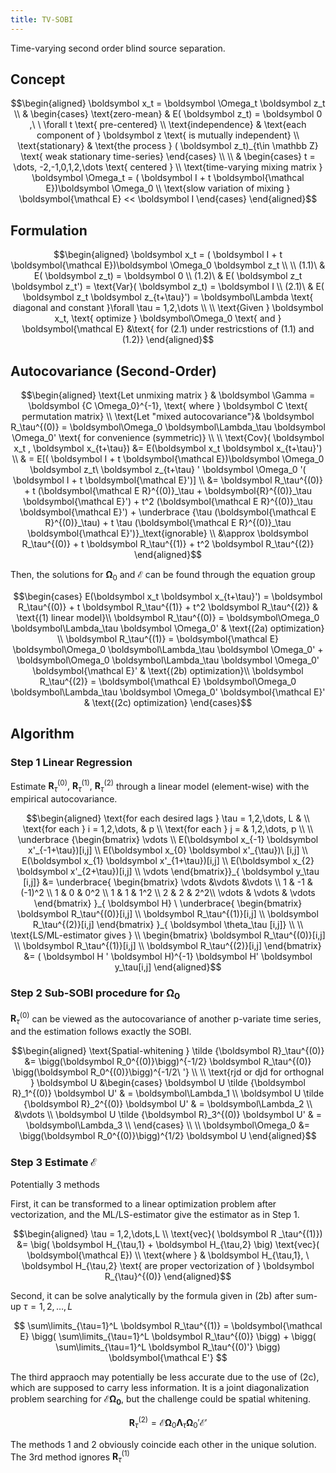 ```yaml
---
title: TV-SOBI
---
```


Time-varying second order blind source separation.

## Concept

$$\begin{aligned} 
\boldsymbol x_t =  \boldsymbol \Omega_t \boldsymbol  z_t
\\ & \begin{cases}  
\text{zero-mean} & E( \boldsymbol z_t) = \boldsymbol 0 ,\ \ \forall t \text{ pre-centered}
\\ \text{independence} & \text{each component of } \boldsymbol z \text{ is mutually independent}
\\ \text{stationary} & \text{the process } ( \boldsymbol z_t)_{t\in \mathbb Z} \text{ weak stationary time-series} 
\end{cases}
\\
\\ & \begin{cases}  
t = \dots, -2,-1,0,1,2,\dots \text{ centered }
\\ \text{time-varying mixing matrix } \boldsymbol \Omega_t =  ( \boldsymbol I + t \boldsymbol{\mathcal E})\boldsymbol \Omega_0 
\\ \text{slow variation of mixing } \boldsymbol{\mathcal E} << \boldsymbol I
\end{cases} 
\end{aligned}$$

## Formulation

$$\begin{aligned} 
\boldsymbol x_t =  ( \boldsymbol I + t \boldsymbol{\mathcal E})\boldsymbol \Omega_0 \boldsymbol  z_t
\\
\\ (1.1)\ & E( \boldsymbol z_t) = \boldsymbol 0 
\\ (1.2)\ & E( \boldsymbol z_t \boldsymbol z_t') = \text{Var}( \boldsymbol z_t) = \boldsymbol I
\\ (2.1)\ & E( \boldsymbol z_t \boldsymbol z_{t+\tau}') = \boldsymbol\Lambda \text{ diagonal and constant }\forall \tau = 1,2,\dots
\\
\\ \text{Given } \boldsymbol x_t, \text{ optimize } \boldsymbol\Omega_0 \text{ and } \boldsymbol{\mathcal E}  &\text{ for (2.1) under restricstions of (1.1) and (1.2)}
\end{aligned}$$

## Autocovariance (Second-Order)

$$\begin{aligned} 
\text{Let unmixing matrix } & \boldsymbol \Gamma = \boldsymbol {C \Omega_0}^{-1}, \text{ where } \boldsymbol C \text{ permutation matrix} 
\\ \text{Let "mixed autocovariance"}& \boldsymbol R_\tau^{(0)} = \boldsymbol\Omega_0 \boldsymbol\Lambda_\tau \boldsymbol \Omega_0' \text{ for convenience (symmetric)}
\\
\\ \text{Cov}( \boldsymbol x_t , \boldsymbol x_{t+\tau}) &= E(\boldsymbol x_t \boldsymbol x_{t+\tau}')
\\ & = E[( \boldsymbol I + t \boldsymbol{\mathcal E})\boldsymbol \Omega_0 \boldsymbol  z_t\ \boldsymbol  z_{t+\tau} ' \boldsymbol \Omega_0 '( \boldsymbol I + t \boldsymbol{\mathcal E}')]
\\ &= \boldsymbol R_\tau^{(0)}
 + t (\boldsymbol{\mathcal E R}^{(0)}_\tau +  \boldsymbol{R}^{(0)}_\tau \boldsymbol{\mathcal E}')
 + t^2 (\boldsymbol{\mathcal E R}^{(0)}_\tau \boldsymbol{\mathcal E}')
 + \underbrace {\tau (\boldsymbol{\mathcal E R}^{(0)}_\tau)
 + t \tau (\boldsymbol{\mathcal E R}^{(0)}_\tau \boldsymbol{\mathcal E}')}_\text{ignorable}
\\ &\approx \boldsymbol R_\tau^{(0)} + t \boldsymbol R_\tau^{(1)} + t^2 \boldsymbol R_\tau^{(2)}
\end{aligned}$$

Then, the solutions for $\boldsymbol\Omega_0$ and $\boldsymbol{\mathcal E}$ can be found through the equation group

$$\begin{cases} 
E(\boldsymbol x_t \boldsymbol x_{t+\tau}') = \boldsymbol R_\tau^{(0)} + t \boldsymbol R_\tau^{(1)} + t^2 \boldsymbol R_\tau^{(2)}  & \text{(1) linear model}\\
\boldsymbol R_\tau^{(0)} = \boldsymbol\Omega_0 \boldsymbol\Lambda_\tau \boldsymbol \Omega_0'  & \text{(2a) optimization} \\
\boldsymbol R_\tau^{(1)} = \boldsymbol{\mathcal E} \boldsymbol\Omega_0 \boldsymbol\Lambda_\tau \boldsymbol \Omega_0' +  \boldsymbol\Omega_0 \boldsymbol\Lambda_\tau \boldsymbol \Omega_0' \boldsymbol{\mathcal E}' & \text{(2b) optimization}\\ 
\boldsymbol R_\tau^{(2)} = \boldsymbol{\mathcal E} \boldsymbol\Omega_0 \boldsymbol\Lambda_\tau \boldsymbol \Omega_0' \boldsymbol{\mathcal E}'  & \text{(2c) optimization} \end{cases}$$

## Algorithm

### Step 1 Linear Regression

Estimate $\boldsymbol R_\tau^{(0)}, \ \boldsymbol R_\tau^{(1)}, \ \boldsymbol R_\tau^{(2)}$ through a linear model (element-wise) with the empirical autocovariance.

$$\begin{aligned} 
\text{for each desired lags } \tau = 1,2,\dots, L &
\\ \text{for each } i = 1,2,\dots, & p
\\ \text{for each } j = & 1,2,\dots, p
\\ 
\\ \underbrace {\begin{bmatrix} \vdots \\ E(\boldsymbol x_{-1} \boldsymbol x'_{-1+\tau})[i,j] \\ E(\boldsymbol x_{0} \boldsymbol x'_{\tau})\ [i,j] \\ E(\boldsymbol x_{1} \boldsymbol x'_{1+\tau})[i,j] \\ E(\boldsymbol x_{2} \boldsymbol x'_{2+\tau})[i,j] \\ \vdots  \end{bmatrix}}_{ \boldsymbol y_\tau [i,j]}
 &= \underbrace{ \begin{bmatrix} \vdots &\vdots &\vdots \\ 1 & -1 & (-1)^2 \\ 1 & 0 & 0^2 \\ 1 & 1 & 1^2 \\ 2 & 2 & 2^2\\ \vdots & \vdots & \vdots \end{bmatrix}  }_{ \boldsymbol H} \ 
 \underbrace{ \begin{bmatrix} \boldsymbol R_\tau^{(0)}[i,j] \\ \boldsymbol R_\tau^{(1)}[i,j] \\ \boldsymbol R_\tau^{(2)}[i,j] \end{bmatrix}  }_{ \boldsymbol \theta_\tau [i,j]} 
\\ \\ \text{LS/ML-estimator gives }
\\ \begin{bmatrix} \boldsymbol R_\tau^{(0)}[i,j] \\ \boldsymbol R_\tau^{(1)}[i,j] \\ \boldsymbol R_\tau^{(2)}[i,j] \end{bmatrix} &= ( \boldsymbol H ' \boldsymbol H)^{-1} \boldsymbol H' \boldsymbol y_\tau[i,j]
\end{aligned}$$

### Step 2 Sub-SOBI procedure for $\boldsymbol\Omega_0$

$\boldsymbol R_\tau^{(0)}$ can be viewed as the autocovariance of another p-variate time series, and the estimation follows exactly the SOBI.

$$\begin{aligned}
\text{Spatial-whitening } \tilde {\boldsymbol R}_\tau^{(0)} &= \bigg(\boldsymbol R_0^{(0)}\bigg)^{-1/2} \boldsymbol R_\tau^{(0)} \bigg(\boldsymbol R_0^{(0)}\bigg)^{-1/2\ '}
\\
\\ \text{rjd or djd for orthognal } \boldsymbol U &\begin{cases} 
\boldsymbol U \tilde {\boldsymbol R}_1^{(0)} \boldsymbol U' & =  \boldsymbol\Lambda_1 \\
\boldsymbol U \tilde {\boldsymbol R}_2^{(0)} \boldsymbol U' & =  \boldsymbol\Lambda_2 \\
&\vdots \\
\boldsymbol U \tilde {\boldsymbol R}_3^{(0)} \boldsymbol U' & =  \boldsymbol\Lambda_3 \\
\end{cases}
\\
\\ \boldsymbol\Omega_0 &= \bigg(\boldsymbol R_0^{(0)}\bigg)^{1/2} \boldsymbol U
\end{aligned}$$

### Step 3 Estimate $\boldsymbol{\mathcal E}$

Potentially 3 methods

First, it can be transformed to a linear optimization problem after vectorization, and the ML/LS-estimator give the estimator as in Step 1.

$$\begin{aligned}
\tau = 1,2,\dots,L
\\ \text{vec}( \boldsymbol R _\tau^{(1)}) &= \big( \boldsymbol H_{\tau,1} + \boldsymbol H_{\tau,2}  \big) \text{vec}( \boldsymbol{\mathcal E})  
\\ \text{where } &   \boldsymbol H_{\tau,1}, \ \boldsymbol H_{\tau,2} \text{ are proper vectorization of }  \boldsymbol R_{\tau}^{(0)}
\end{aligned}$$

Second, it can be solve analytically by the formula given in (2b) after sum-up $\tau=1,2,\dots,L$

$$ \sum\limits_{\tau=1}^L \boldsymbol R_\tau^{(1)} = \boldsymbol{\mathcal E} \bigg( \sum\limits_{\tau=1}^L \boldsymbol R_\tau^{(0)} \bigg) + \bigg( \sum\limits_{\tau=1}^L \boldsymbol R_\tau^{(0)'} \bigg) \boldsymbol{\mathcal E'}   $$

The third appraoch may potentially be less accurate due to the use of (2c), which are supposed to carry less information. It is a joint diagonalization problem searching for $\boldsymbol{\mathcal E \Omega_0}$, but the challenge could be spatial whitening.

$$\boldsymbol R_\tau^{(2)} = \boldsymbol{\mathcal E} \boldsymbol\Omega_0 \boldsymbol\Lambda_\tau \boldsymbol \Omega_0' \boldsymbol{\mathcal E}'$$

The methods 1 and 2 obviously coincide each other in the unique solution. The 3rd method ignores $\boldsymbol R_\tau^{(1)}$